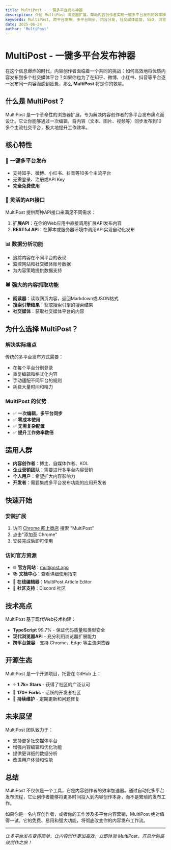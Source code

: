 ```yaml
---
title: MultiPost - 一键多平台发布神器
description: 介绍 MultiPost 浏览器扩展，帮助内容创作者实现一键多平台发布的效率神器
keywords: MultiPost, 跨平台发布, 多平台同步, 内容分发, 社交媒体运营, SEO, 浏览器扩展, 一键发布
date: 2025-06-24
author: 'MultiPost'
---
```


# MultiPost - 一键多平台发布神器

在这个信息爆炸的时代，内容创作者面临着一个共同的挑战：如何高效地将优质内容发布到多个社交媒体平台？如果你也为了在知乎、微博、小红书、抖音等平台逐一发布同一内容而感到疲惫，那么 **MultiPost** 将是你的救星。

## 什么是 MultiPost？

MultiPost 是一个革命性的浏览器扩展，专为解决内容创作者的多平台发布痛点而设计。它让你能够通过一次编辑，将内容（文本、图片、视频等）同步发布到10多个主流社交平台，极大地提升工作效率。

## 核心特性

### 🚀 一键多平台发布
- 支持知乎、微博、小红书、抖音等10多个主流平台
- 无需登录、注册或API Key
- **完全免费使用**

### 🔧 灵活的API接口
MultiPost 提供两种API接口来满足不同需求：

1. **扩展API**：在你的Web应用中直接调用扩展API发布内容
2. **RESTful API**：在脚本或服务器环境中调用API实现自动化发布

### 📊 数据分析功能
- 追踪内容在不同平台的表现
- 监控网站和社交媒体账号数据
- 为内容策略提供数据支持

### 🕷️ 强大的内容抓取功能
- **阅读器**：读取网页内容，返回Markdown或JSON格式
- **搜索引擎结果**：获取搜索引擎的搜索结果
- **社交媒体**：获取社交媒体平台的内容

## 为什么选择 MultiPost？

### 解决实际痛点
传统的多平台发布方式需要：
- 在每个平台分别登录
- 重复编辑和格式化内容
- 手动适配不同平台的规则
- 耗费大量时间和精力

### MultiPost 的优势
- ✅ **一次编辑，多平台同步**
- ✅ **零成本使用**
- ✅ **无需复杂配置**
- ✅ **提升工作效率数倍**

## 适用人群

- **内容创作者**：博主、自媒体作者、KOL
- **企业营销团队**：需要进行多平台内容营销
- **个人用户**：希望扩大内容影响力
- **开发者**：需要集成多平台发布功能的应用开发者

## 快速开始

### 安装扩展
1. 访问 [Chrome 网上商店](https://chrome.google.com/webstore/) 搜索 "MultiPost"
2. 点击"添加至 Chrome"
3. 安装完成后即可使用

### 访问官方资源
- 🌐 **官方网站**：[multipost.app](https://multipost.app)
- 📚 **文档中心**：查看详细使用指南
- 🎨 **在线编辑器**：MultiPost Article Editor
- 💬 **社区支持**：Discord 社区

## 技术亮点

MultiPost 基于现代Web技术构建：
- **TypeScript** 99.7% - 保证代码质量和类型安全
- **现代浏览器API** - 充分利用浏览器扩展能力
- **跨平台兼容** - 支持 Chrome、Edge 等主流浏览器

## 开源生态

MultiPost 是一个开源项目，托管在 GitHub 上：
- ⭐ **1.7k+ Stars** - 获得了社区的广泛认可
- 🔀 **170+ Forks** - 活跃的开发者社区
- 🐛 **持续维护** - 定期更新和问题修复

## 未来展望

MultiPost 团队致力于：
- 支持更多社交媒体平台
- 增强内容编辑和优化功能
- 提供更详细的数据分析
- 改进用户体验和性能

## 总结

MultiPost 不仅仅是一个工具，它是内容创作者的效率加速器。通过自动化多平台发布流程，它让创作者能够将更多时间投入到内容创作本身，而不是繁琐的发布工作。

如果你是一名内容创作者，或者你的工作涉及多平台内容营销，MultiPost 绝对值得一试。它的免费、易用和强大功能，将彻底改变你的内容发布工作流。

<Cards>
  <Card title="访问官方网站" href="https://multipost.app" />
  <Card title="查看 GitHub 项目" href="https://github.com/leaperone/MultiPost-Extension" />
  <Card title="下载 Chrome 扩展" href="https://chrome.google.com/webstore/" />
  <Card title="加入 Discord 社区" href="#" />
</Cards>

---

*让多平台发布变得简单，让内容创作更加高效。立即体验 MultiPost，开启你的高效创作之旅！*
